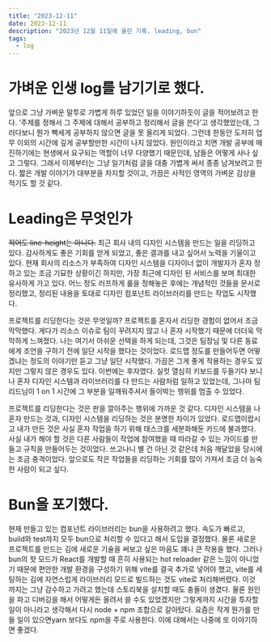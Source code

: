 ```yaml
---
title: "2023-12-11"
date: 2023-12-11
description: "2023년 12월 11일에 올린 기록. leading, bun"
tags:
  - log
---
```


# 가벼운 인생 log를 남기기로 했다.

앞으로 그냥 가벼운 말투로 가볍게 하루 있었던 일을 이야기하듯이 글을 적어보려고 한다. ‘주제를 정해서 그 주제에 대해서 공부하고 정리해서 글을 쓴다’고 생각했었는데, 그러다보니 뭔가 빡세게 공부하지 않으면 글을 못 올리게 되었다. 그런데 한동안 도저히 업무 이외의 시간에 깊게 공부할만한 시간이 나지 않았다. 원인이라고 치면 개발 공부에 매진하기에는 현생에서 요구되는 역할이 너무 다양했기 때문인데, 남들은 어떻게 사나 싶고 그렇다. 그래서 이제부터는 그냥 일기처럼 글을 대충 가볍게 써서 종종 남겨보려고 한다. 짧은 개발 이야기가 대부분을 차지할 것이고, 가끔은 사적인 영역의 가벼운 감상을 적기도 할 것 같다.

# Leading은 무엇인가

~~적어도 line-height는 아니다.~~ 최근 회사 내의 디자인 시스템을 만드는 일을 리딩하고 있다. 감사하게도 좋은 기회를 얻게 되었고, 좋은 결과를 내고 싶어서 노력을 기울이고 있다. 현재 회사의 리소스가 부족하여 디자인 시스템을 디자이너 없이 개발자가 혼자 정하고 있는 조금 기묘한 상황이긴 하지만, 가장 최근에 디자인 된 서비스를 보며 최대한 유사하게 가고 있다. 어느 정도 러프하게 룰을 정해놓은 후에는 개념적인 것들을 문서로 정리했고, 정리된 내용을 토대로 디자인 컴포넌트 라이브러리를 만드는 작업도 시작했다.

프로젝트를 리딩한다는 것은 무엇일까? 프로젝트를 혼자서 리딩한 경험이 없어서 조금 막막했다. 게다가 리소스 이슈로 팀이 꾸려지지 않고 나 혼자 시작했기 때문에 더더욱 막막하게 느껴졌다. 나는 여기서 아쉬운 선택을 하게 되는데, 그것은 팀장님 및 다른 동료에게 조언을 구하기 전에 일단 시작을 했다는 것이었다. 로드맵 정도를 만들어두면 어떻겠냐는 정도의 이야기만 듣고 그냥 일단 시작했다. 가끔은 그게 좋게 작용하는 경우도 있지만 그렇지 않은 경우도 있다. 이번에는 후자였다. 실컷 열심히 키보드를 두들기다 보니 나 혼자 디자인 시스템과 라이브러리를 다 만드는 사람처럼 일하고 있었는데, 그나마 팀 리드님이 1 on 1 시간에 그 부분을 일깨워주셔서 들이박는 행위를 멈출 수 있었다.

프로젝트를 리딩한다는 것은 판을 깔아주는 행위에 가까운 것 같다. 디자인 시스템을 나 혼자 만드는 것과, 디자인 시스템을 리딩하는 것은 분명한 차이가 있었다. 로드맵이랍시고 내가 만든 것은 사실 혼자 작업을 하기 위해 태스크를 세분화해둔 카드에 불과했다. 사실 내가 해야 할 것은 다른 사람들이 작업에 참여했을 때 따라갈 수 있는 가이드를 만들고 규칙을 만들어두는 것이었다. 쓰고나니 별 건 아닌 것 같은데 처음 깨달았을 당시에는 조금 충격이었다. 앞으로도 작은 작업들을 리딩하는 기회를 많이 가져서 조금 더 능숙한 사람이 되고 싶다.

# Bun을 포기했다.

현재 만들고 있는 컴포넌트 라이브러리는 bun을 사용하려고 했다. 속도가 빠르고, build와 test까지 모두 bun으로 처리할 수 있다고 해서 도입을 결정했다. 물론 새로운 프로젝트를 만드는 김에 새로운 기술을 써보고 싶은 마음도 꽤나 큰 작용을 했다. 그러나 bun의 핫 모드가 React를 개발할 때 흔히 사용되는 hot reloader 같은 느낌이 아니었기 때문에 편안한 개발 환경을 구성하기 위해 vite를 결국 추가로 넣어야 했고, vite를 세팅하는 김에 자연스럽게 라이브러리 모드로 빌드하는 것도 vite로 처리해버렸다. 이것 까지는 그냥 감수하고 가려고 했는데 스토리북을 설치할 때도 충돌이 생겼다. 물론 원인을 파고 디버깅을 해서 어떻게든 올려서 쓸 수도 있었겠지만 그렇게까지 시간을 투자할 일이 아니라고 생각해서 다시 node + npm 조합으로 갈아탔다. 요즘은 작게 뭔가를 만들 일이 있으면yarn 보다도 npm을 주로 사용한다. 이에 대해서는 나중에 또 이야기하면 좋겠다.
